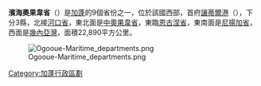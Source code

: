 {{Infobox settlement
<!-- See Template:Infobox settlement for additional fields and descriptions -->
| name                    = 濱海奧果韋省
| settlement_type         = 省
| image_map               = Gabon - Ogooué-Maritime.svg
| subdivision_type        = 國家
| subdivision_name        = {{GAB}}
| seat_type               = 首府
| seat                    = [[讓蒂爾港|讓蒂爾港]]
| parts_type = 縣份數目
| parts = 3
| unit_pref               = Metric<!-- or US or UK -->
| area_total_km2          = 22890
| population_density_km2  = no
| blank_name = [[ISO_3166-2|ISO 3166-2]]
| blank_info = GA-8
}}

'''濱海奧果韋省'''（{{lang-fr|Ogooué-Maritime}}）是[[加蓬|加蓬]]的9個省份之一，位於該國西部，首府[[讓蒂爾港|讓蒂爾港]]（{{lang|fr|Port-Gentil}}），下分3縣，北接[[河口省|河口省]]，東北面是[[中奧果韋省|中奧果韋省]]，東臨[[恩古涅省|恩古涅省]]，東南面是[[尼揚加省|尼揚加省]]，西面是[[幾內亞灣|幾內亞灣]]，面積22,890平方公里。

[[Image:Ogooue-Maritime_departments.png|thumb]]

{{Gabon}}
{{Gabon-stub}}

[[Category:加蓬行政區劃|Category:加蓬行政區劃]]